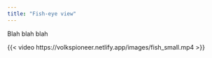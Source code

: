 ```yaml
---
title: "Fish-eye view"
---
```



Blah blah blah


{{< video https://volkspioneer.netlify.app/images/fish_small.mp4 >}}